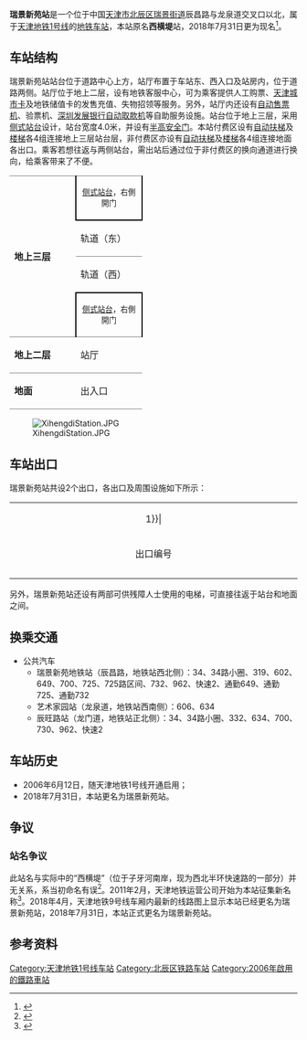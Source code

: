 {{noteTA 
|G1 =Transport
|1=zh-hans:佳园里; zh-hant:佳園里;}}
{{Infobox station
|name = 瑞景新苑
|eng_name = Ruijingxinyuan
|former = 西横堤站
|linecolour = {{天津地铁颜色|1}}
|image = 天津轨道交通--西横堤站.jpg
|caption = 瑞景新苑站外景（2011年5月）
|other_name = 
|country = {{PRC}}
|borough = [[天津市|天津市]][[北辰区|北辰区]][[瑞景街道|瑞景街道]]
|address = 辰昌路与龙泉道交叉口
|coordinates = {{coord|39|11|55.96|N|117|6|55.38|E|display=inline,title|Region:CH_type}}
|elevation = 
|operator = [[天津轨道交通集团|天津轨道交通集团]]
|lines = {{天津地铁线路名|1|SL}}
|distance = 
|platform = 2座[[侧式站台|侧式站台]]
|tracks = 2条
|bus_routes = 
|bus_stands = 
|connections = 公交站
|structure = 高架车站
|hall = 高架站厅
|depth = 
|levels = 
|interchange = 
|exits = 2个
|lift = 
|escalator = 8条
|architect = 
|architectural_style = 
|colour = 银色
|type = 
|status = 运营中
|code = 
|zone = 
|classification = 
|website = 
|built = 
|opened = 2006年6月12日
|pass_year = 
|passengers = 
|pass_system = 
|pass_rank = 
|mpassengers = 
|trains = 
|station_hours = 
|hours = 
|first = 往{{天津地铁起讫站|1|L}}：06:25<br />往{{天津地铁起讫站|1|R}}：06:01
|last = 往{{天津地铁起讫站|1|L}}：23:41<br />往{{天津地铁起讫站|1|R}}：22:48
|adjacent = {{adjacent stations|system=天津地铁|line=1|left=刘园|right=佳园里}}
|other_services = 
|route_map = 
}}
'''瑞景新苑站'''是一个位于中国[[天津市|天津市]][[北辰区|北辰区]][[瑞景街道|瑞景街道]]辰昌路与龙泉道交叉口以北，属于[[天津地铁|天津地铁]][[天津地铁1号线|1号线]]的[[地铁车站|地铁车站]]，本站原名'''西横堤'''站，2018年7月31日更为现名<ref>{{cite news| title = 地铁1号线果酒厂、西横堤站更名| publisher = 新华网| date = 2018-07-27| url = http://www.tj.xinhuanet.com/news/2018-07/27/c_1123185710.htm| accessdate = 2018-07-30| language = zh| archive-date = 2020-08-06| archive-url = https://web.archive.org/web/20200806214427/http://www.tj.xinhuanet.com/news/2018-07/27/c_1123185710.htm| dead-url = no}}</ref>。

==车站结构==
瑞景新苑站站台位于道路中心上方，站厅布置于车站东、西入口及站房内，位于道路两侧。站厅位于地上二层，设有地铁客服中心，可为乘客提供人工购票、[[天津城市卡|天津城市卡]]及地铁储值卡的发售充值、失物招领等服务。另外，站厅内还设有[[自动售票机|自动售票机]]、验票机、[[深圳发展银行|深圳发展银行]][[自动取款机|自动取款机]]等自助服务设施。站台位于地上三层，采用[[侧式站台|侧式站台]]设计，站台宽度4.0米，并设有[[半高式屏蔽门|半高安全门]]。本站付费区设有[[自动扶梯|自动扶梯]]及[[楼梯|楼梯]]各4组连接地上三层站台层，非付费区亦设有[[自动扶梯|自动扶梯]]及[[楼梯|楼梯]]各4组连接地面各出口。乘客若想往返与两侧站台，需出站后通过位于非付费区的换向通道进行换向，给乘客带来了不便。

{|cellspacing=0 cellpadding=3
|-
|style="border-top:solid 1px gray;" rowspan=4 valign=top width=50|'''地上三层'''
|style="border-right:solid 2px black;border-left:solid 2px black;border-top:solid 1px gray;border-bottom:solid 2px black;" colspan=2|<center><small>[[侧式站台|侧式站台]]，右側開门</small></center>
|-
|style="border-bottom:solid 1px gray;"|轨道（东）
|style="border-bottom:solid 1px gray;"|{{arrow|L}} {{天津地铁线路名|1|c}}往{{站|刘园}}<small>（終點站）</small>
|-
|轨道（西）
|{{arrow|R}} {{天津地铁线路名|1|c}}往{{站|东沽路}}<small>（{{站|佳园里}}）</small>
|-
|style="border-right:solid 2px black;border-left:solid 2px black;border-top:solid 2px black;" colspan=2|<center><small>[[侧式站台|侧式站台]]，右側開门</small></center>
|-
|style="border-top:solid 1px gray;border-bottom:solid 1px gray;" valign=top width=100|'''地上二层'''
|style="border-top:solid 1px gray;border-bottom:solid 1px gray;" valign=top width=100|站厅
|style="border-top:solid 1px gray;border-bottom:solid 1px gray;" valign=top width=350|客服中心、[[自动售票机|自动售票机]]、验票机、[[自动取款机|自动取款机]]
|-
|style="border-bottom:solid 1px gray;" valign=top width=100|'''地面'''
|style="border-bottom:solid 1px gray;" |出入口
|style="border-bottom:solid 1px gray;" |A、B出入口
|}

[[File:XihengdiStation.JPG|thumb]]

==车站出口==
瑞景新苑站共设2个出口，各出口及周围设施如下所示：
{| class="wikitable" style="width:65%"
|colspan=4 align="center" bgcolor={{天津地铁颜色|1}}|
|-
! style="width:9%" | 出口编号
! style="width:16%" | 地点
! style="width:53%" | 可到达目的地
|-
| align="center" style="border-bottom:none" | {{港鐵出口|A}}  ||辰昌路东侧||公共汽车换乘站、佳宁里
|-
| align="center" style="border-bottom:none" | {{港鐵出口|B}}  ||辰昌路西侧||奥林匹克运动城、瑞景小区、瑞景中学、公共汽车换乘站
|}

另外，瑞景新苑站还设有两部可供残障人士使用的电梯，可直接往返于站台和地面之间。

==换乘交通==
*公共汽车
**瑞景新苑地铁站（辰昌路，地铁站西北侧）：34、34路小圈、319、602、649、700、725、725路区间、732、962、快速2、通勤649、通勤725、通勤732
**艺术家园站（龙泉道，地铁站西南侧）：606、634
**辰旺路站（龙门道，地铁站正北侧）：34、34路小圈、332、634、700、730、962、快速2

==车站历史==
*2006年6月12日，随天津地铁1号线开通启用；
*2018年7月31日，本站更名为瑞景新苑站。

==争议==
=== 站名争议 ===
此站名与实际中的“西横堤”（位于子牙河南岸，现为西北半环快速路的一部分）并无关系，系当初命名有误<ref>{{cite news | title = 站名与地名不符易误导 市民望地铁站命名更严谨 | publisher = 中安在线 | date = 2011-01-08 | url = http://www.anhuinews.com/zhuyeguanli/system/2011/01/08/003647429.shtml | accessdate = 2018-05-16 | language = zh | archive-url = https://web.archive.org/web/20180730080506/http://www.anhuinews.com/zhuyeguanli/system/2011/01/08/003647429.shtml | archive-date = 2018-07-30 | dead-url = yes }}</ref>。2011年2月，天津地铁运营公司开始为本站征集新名称<ref>{{cite news | title = 天津市地铁1号线两站点征集新名 | publisher = 中国网络电视台 | date = 2011-02-25 | url = http://news.cntv.cn/20110225/116191.shtml | accessdate = 2018-05-16 | language = zh | archive-date = 2020-08-06 | archive-url = https://web.archive.org/web/20200806075901/http://news.cntv.cn/20110225/116191.shtml | dead-url = no }}</ref>。2018年4月，天津地铁9号线车厢内最新的线路图上显示本站已经更名为瑞景新苑站，2018年7月31日，本站正式更名为瑞景新苑站。

== 参考资料 ==
<div class="references-small">
<references />
</div>

{{Commonscat|Xihengdi Station}}

{{天津地铁1号线}}
{{天津轨道交通车站列表}}

[[Category:天津地铁1号线车站|Category:天津地铁1号线车站]]
[[Category:北辰区铁路车站|Category:北辰区铁路车站]]
[[Category:2006年啟用的鐵路車站|Category:2006年啟用的鐵路車站]]